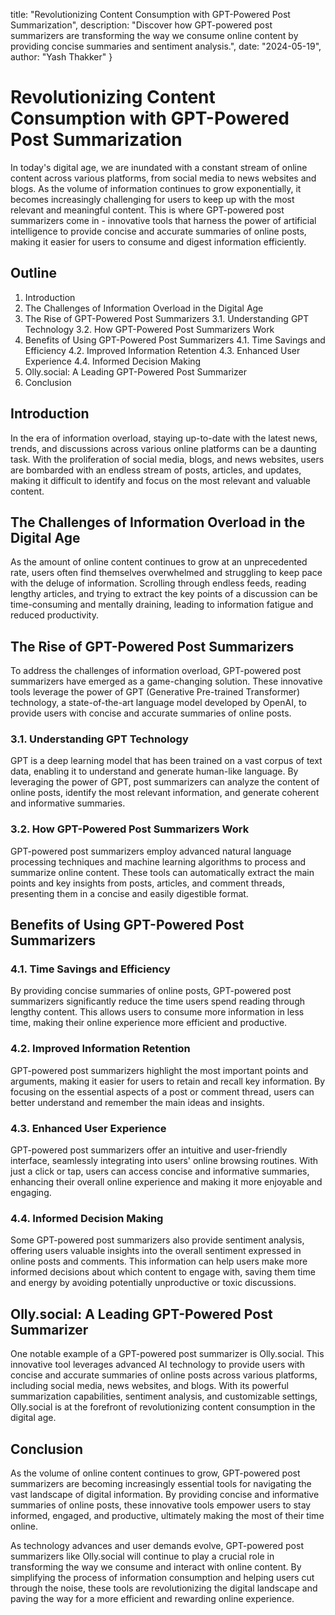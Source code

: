   title: "Revolutionizing Content Consumption with GPT-Powered Post Summarization",
  description: "Discover how GPT-powered post summarizers are transforming the way we consume online content by providing concise summaries and sentiment analysis.",
  date: "2024-05-19",
  author: "Yash Thakker"
}

# Revolutionizing Content Consumption with GPT-Powered Post Summarization

In today's digital age, we are inundated with a constant stream of online content across various platforms, from social media to news websites and blogs. As the volume of information continues to grow exponentially, it becomes increasingly challenging for users to keep up with the most relevant and meaningful content. This is where GPT-powered post summarizers come in - innovative tools that harness the power of artificial intelligence to provide concise and accurate summaries of online posts, making it easier for users to consume and digest information efficiently.

## Outline

1. Introduction
2. The Challenges of Information Overload in the Digital Age
3. The Rise of GPT-Powered Post Summarizers
   3.1. Understanding GPT Technology
   3.2. How GPT-Powered Post Summarizers Work
4. Benefits of Using GPT-Powered Post Summarizers
   4.1. Time Savings and Efficiency
   4.2. Improved Information Retention
   4.3. Enhanced User Experience
   4.4. Informed Decision Making
5. Olly.social: A Leading GPT-Powered Post Summarizer
6. Conclusion

## Introduction

In the era of information overload, staying up-to-date with the latest news, trends, and discussions across various online platforms can be a daunting task. With the proliferation of social media, blogs, and news websites, users are bombarded with an endless stream of posts, articles, and updates, making it difficult to identify and focus on the most relevant and valuable content.

## The Challenges of Information Overload in the Digital Age

As the amount of online content continues to grow at an unprecedented rate, users often find themselves overwhelmed and struggling to keep pace with the deluge of information. Scrolling through endless feeds, reading lengthy articles, and trying to extract the key points of a discussion can be time-consuming and mentally draining, leading to information fatigue and reduced productivity.

## The Rise of GPT-Powered Post Summarizers

To address the challenges of information overload, GPT-powered post summarizers have emerged as a game-changing solution. These innovative tools leverage the power of GPT (Generative Pre-trained Transformer) technology, a state-of-the-art language model developed by OpenAI, to provide users with concise and accurate summaries of online posts.

### 3.1. Understanding GPT Technology

GPT is a deep learning model that has been trained on a vast corpus of text data, enabling it to understand and generate human-like language. By leveraging the power of GPT, post summarizers can analyze the content of online posts, identify the most relevant information, and generate coherent and informative summaries.

### 3.2. How GPT-Powered Post Summarizers Work

GPT-powered post summarizers employ advanced natural language processing techniques and machine learning algorithms to process and summarize online content. These tools can automatically extract the main points and key insights from posts, articles, and comment threads, presenting them in a concise and easily digestible format.

## Benefits of Using GPT-Powered Post Summarizers

### 4.1. Time Savings and Efficiency

By providing concise summaries of online posts, GPT-powered post summarizers significantly reduce the time users spend reading through lengthy content. This allows users to consume more information in less time, making their online experience more efficient and productive.

### 4.2. Improved Information Retention

GPT-powered post summarizers highlight the most important points and arguments, making it easier for users to retain and recall key information. By focusing on the essential aspects of a post or comment thread, users can better understand and remember the main ideas and insights.

### 4.3. Enhanced User Experience

GPT-powered post summarizers offer an intuitive and user-friendly interface, seamlessly integrating into users' online browsing routines. With just a click or tap, users can access concise and informative summaries, enhancing their overall online experience and making it more enjoyable and engaging.

### 4.4. Informed Decision Making

Some GPT-powered post summarizers also provide sentiment analysis, offering users valuable insights into the overall sentiment expressed in online posts and comments. This information can help users make more informed decisions about which content to engage with, saving them time and energy by avoiding potentially unproductive or toxic discussions.

## Olly.social: A Leading GPT-Powered Post Summarizer

One notable example of a GPT-powered post summarizer is Olly.social. This innovative tool leverages advanced AI technology to provide users with concise and accurate summaries of online posts across various platforms, including social media, news websites, and blogs. With its powerful summarization capabilities, sentiment analysis, and customizable settings, Olly.social is at the forefront of revolutionizing content consumption in the digital age.

## Conclusion

As the volume of online content continues to grow, GPT-powered post summarizers are becoming increasingly essential tools for navigating the vast landscape of digital information. By providing concise and informative summaries of online posts, these innovative tools empower users to stay informed, engaged, and productive, ultimately making the most of their time online.

As technology advances and user demands evolve, GPT-powered post summarizers like Olly.social will continue to play a crucial role in transforming the way we consume and interact with online content. By simplifying the process of information consumption and helping users cut through the noise, these tools are revolutionizing the digital landscape and paving the way for a more efficient and rewarding online experience.